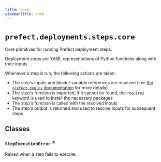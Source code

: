 ```yaml
---
title: core
sidebarTitle: core
---
```


# `prefect.deployments.steps.core`



Core primitives for running Prefect deployment steps.

Deployment steps are YAML representations of Python functions along with their inputs.

Whenever a step is run, the following actions are taken:

- The step's inputs and block / variable references are resolved (see [the `prefect deploy` documentation](/guides/prefect-deploy/#templating-options) for more details)
- The step's function is imported; if it cannot be found, the `requires` keyword is used to install the necessary packages
- The step's function is called with the resolved inputs
- The step's output is returned and used to resolve inputs for subsequent steps


## Classes

### `StepExecutionError` <sup><a href="https://github.com/prefecthq/prefect/blob/main/src/prefect/deployments/steps/core.py#L38" target="_blank">↗</a></sup>


Raised when a step fails to execute.

